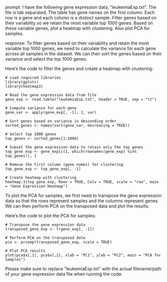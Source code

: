 prompt:
I have the following gene expression data, "leukemiaExp.txt". The file is tab separated. The table has gene names on the first column. Each row is a gene and each column is a distinct sample. Filter genes based on their variability so we retain the most variable top 1000 genes. Based on these variable genes, plot a heatmap with clustering. Also plot PCA for samples.

response:
To filter genes based on their variability and retain the most variable top 1000 genes, we need to calculate the variance for each gene across all samples in the dataset. We can then sort the genes based on their variance and select the top 1000 genes.

Here's the code to filter the genes and create a heatmap with clustering:

```
# Load required libraries
library(gplots)
library(heatmap3)

# Read the gene expression data from file
gene_exp <- read.table("leukemiaExp.txt", header = TRUE, sep = "\t")

# Compute variance for each gene
gene_var <- apply(gene_exp[, -1], 1, var)

# Sort genes based on variance in descending order
sorted_genes <- names(sort(gene_var, decreasing = TRUE))

# Select top 1000 genes
top_genes <- sorted_genes[1:1000]

# Subset the gene expression data to retain only the top genes
top_gene_exp <- gene_exp[c(1, which(rownames(gene_exp) %in% top_genes)), ]

# Remove the first column (gene names) for clustering
top_gene_exp <- top_gene_exp[, -1]

# Create heatmap with clustering
heatmap.3(top_gene_exp, Rowv = TRUE, Colv = TRUE, scale = "row", main = "Gene Expression Heatmap")
```

To plot the PCA for samples, we first need to transpose the gene expression data so that the rows represent samples and the columns represent genes. We can then perform PCA on the transposed data and plot the results.

Here's the code to plot the PCA for samples:

```
# Transpose the gene expression data
transposed_gene_exp <- t(gene_exp[, -1])

# Perform PCA on the transposed data
pca <- prcomp(transposed_gene_exp, scale = TRUE)

# Plot PCA results
plot(pca$x[,1], pca$x[,2], xlab = "PC1", ylab = "PC2", main = "PCA for Samples")
```

Please make sure to replace "leukemiaExp.txt" with the actual filename/path of your gene expression data file when running the code.
